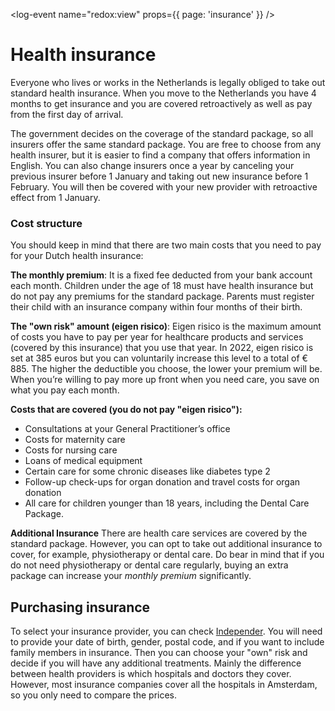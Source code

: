 <log-event name="redox:view" props={{ page: 'insurance' }} />

# Health insurance 
Everyone who lives or works in the Netherlands is legally obliged to take out standard health insurance. When you move to the Netherlands you have 4 months to get insurance and you are covered retroactively as well as pay from the first day of arrival. 

<callout>
The government decides on the coverage of the standard package, so all insurers offer the same standard package.
</callout>
You are free to choose from any health insurer, but it is easier to find a company that offers information in English. You can also change insurers once a year by canceling your previous insurer before 1 January and taking out new insurance before 1 February. You will then be covered with your new provider with retroactive effect from 1 January.

### Cost structure
You should keep in mind that there are two main costs that you need to pay for your Dutch health insurance: 

**The monthly premium**: It is a fixed fee deducted from your bank account each month. Children under the age of 18 must have health insurance but do not pay any premiums for the standard package. Parents must register their child with an insurance company within four months of their birth. 

**The "own risk" amount (eigen risico)**: Eigen risico is the maximum amount of costs you have to pay per year for healthcare products and services (covered by this insurance) that you use that year. In 2022, eigen risico is set at 385 euros but you can voluntarily increase this level to a total of € 885. The higher the deductible you choose, the lower your premium will be. When you’re willing to pay more up front when you need care, you save on what you pay each month.

**Costs that are covered (you do not pay "eigen risico"):**

- Consultations at your General Practitioner’s office
- Costs for maternity care
- Costs for nursing care
- Loans of medical equipment
- Certain care for some chronic diseases like diabetes type 2
- Follow-up check-ups for organ donation and travel costs for organ donation
- All care for children younger than 18 years, including the Dental Care Package.

**Additional Insurance** 
There are health care services are covered by the standard package. However, you can opt to take out additional insurance to cover, for example, physiotherapy or dental care. Do bear in mind that if you do not need physiotherapy or dental care regularly, buying an extra package can increase your *monthly premium* significantly.  

## Purchasing insurance
To select your insurance provider, you can check [Independer](https://www.independer.nl/zorgverzekering/intro.aspx). You will need to provide your date of birth, gender, postal code, and if you want to include family members in insurance. Then you can choose your "own" risk and decide if you will have any additional treatments. Mainly the difference between health providers is which hospitals and doctors they cover. However, most insurance companies cover all the hospitals in Amsterdam, so you only need to compare the prices. 
